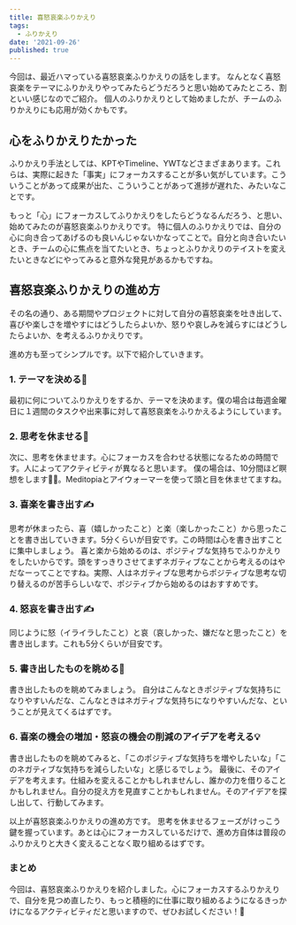 ```yaml
---
title: 喜怒哀楽ふりかえり
tags:
  - ふりかえり
date: '2021-09-26'
published: true
---
```


今回は、最近ハマっている喜怒哀楽ふりかえりの話をします。
なんとなく喜怒哀楽をテーマにふりかえりやってみたらどうだろうと思い始めてみたところ、割といい感じなのでご紹介。
個人のふりかえりとして始めましたが、チームのふりかえりにも応用が効くかもです。

## 心をふりかえりたかった

ふりかえり手法としては、KPTやTimeline、YWTなどさまざまあります。これらは、実際に起きた「事実」にフォーカスすることが多い気がしています。こういうことがあって成果が出た、こういうことがあって進捗が遅れた、みたいなことです。

もっと「心」にフォーカスしてふりかえりをしたらどうなるんだろう、と思い、始めてみたのが喜怒哀楽ふりかえりです。
特に個人のふりかえりでは、自分の心に向き合ってあげるのも良いんじゃないかなってことで。自分と向き合いたいとき、チームの心に焦点を当てたいとき、ちょっとふりかえりのテイストを変えたいときなどにやってみると意外な発見があるかもですね。

## 喜怒哀楽ふりかえりの進め方

その名の通り、ある期間やプロジェクトに対して自分の喜怒哀楽を吐き出して、喜びや楽しさを増やすにはどうしたらよいか、怒りや哀しみを減らすにはどうしたらよいか、を考えるふりかえりです。

進め方も至ってシンプルです。以下で紹介していきます。

### 1. テーマを決める💭

最初に何についてふりかえりをするか、テーマを決めます。僕の場合は毎週金曜日に１週間のタスクや出来事に対して喜怒哀楽をふりかえるようにしています。

### 2. 思考を休ませる🛌

次に、思考を休ませます。心にフォーカスを合わせる状態になるための時間です。人によってアクティビティが異なると思います。
僕の場合は、10分間ほど瞑想をします🧘‍♂️。Meditopiaとアイウォーマーを使って頭と目を休ませてますね。

### 3. 喜楽を書き出す✍️

思考が休まったら、喜（嬉しかったこと）と楽（楽しかったこと）から思ったことを書き出していきます。5分くらいが目安です。この時間は心を書き出すことに集中しましょう。
喜と楽から始めるのは、ポジティブな気持ちでふりかえりをしたいからです。頭をすっきりさせてまずネガティブなことから考えるのはやだなーってことですね。実際、人はネガティブな思考からポジティブな思考な切り替えるのが苦手らしいなで、ポジティブから始めるのはおすすめです。

### 4. 怒哀を書き出す✍️

同じように怒（イライラしたこと）と哀（哀しかった、嫌だなと思ったこと）を書き出します。これも5分くらいが目安です。

### 5. 書き出したものを眺める👀

書き出したものを眺めてみましょう。
自分はこんなときポジティブな気持ちになりやすいんだな、こんなときはネガティブな気持ちになりやすいんだな、ということが見えてくるはずです。

### 6. 喜楽の機会の増加・怒哀の機会の削減のアイデアを考える💡

書き出したものを眺めてみると、「このポジティブな気持ちを増やしたいな」「このネガティブな気持ちを減らしたいな」と感じるでしょう。
最後に、そのアイデアを考えます。仕組みを変えることかもしれませんし、誰かの力を借りることかもしれません。自分の捉え方を見直すことかもしれません。そのアイデアを探し出して、行動してみます。

以上が喜怒哀楽ふりかえりの進め方です。
思考を休ませるフェーズがけっこう鍵を握っています。あとは心にフォーカスしているだけで、進め方自体は普段のふりかえりと大きく変えることなく取り組めるはずです。

### まとめ

今回は、喜怒哀楽ふりかえりを紹介しました。心にフォーカスするふりかえりで、自分を見つめ直したり、もっと積極的に仕事に取り組めるようになるきっかけになるアクティビティだと思いますので、ぜひお試しください！🤞
